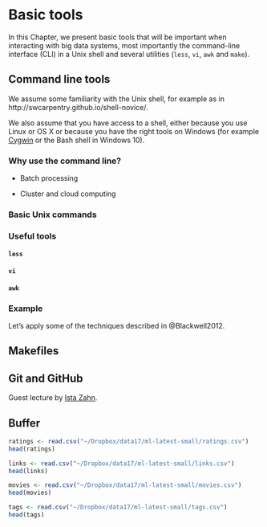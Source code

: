# Basic tools {#basics}

In this Chapter, we present basic tools that will be important when interacting with big data systems, most importantly the command-line interface (CLI) in a Unix shell and several utilities (`less`, `vi`, `awk` and `make`).

## Command line tools

We assume some familiarity with the Unix shell, for example as in http://swcarpentry.github.io/shell-novice/.

We also assume that you have access to a shell, either because you use Linux or OS X or because you have the right tools on Windows (for example [Cygwin](https://www.cygwin.com/) or the Bash shell in Windows 10).

### Why use the command line?

- Batch processing

- Cluster and cloud computing

### Basic Unix commands

### Useful tools

#### `less`

#### `vi`

#### `awk`

### Example

Let's apply some of the techniques described in @Blackwell2012.

## Makefiles

## Git and GitHub

Guest lecture by [Ista Zahn](https://www.iq.harvard.edu/people/ista-zahn).

## Buffer

```r
ratings <- read.csv("~/Dropbox/data17/ml-latest-small/ratings.csv")
head(ratings)
```
```r
links <- read.csv("~/Dropbox/data17/ml-latest-small/links.csv")
head(links)
```

```r
movies <- read.csv("~/Dropbox/data17/ml-latest-small/movies.csv")
head(movies)
```
```r
tags <- read.csv("~/Dropbox/data17/ml-latest-small/tags.csv")
head(tags)
```

